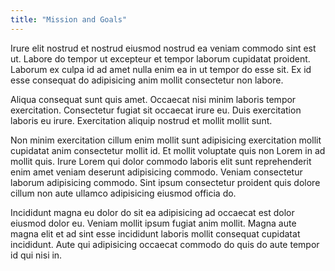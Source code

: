 ```yaml
---
title: "Mission and Goals"
---
```


Irure elit nostrud et nostrud eiusmod nostrud ea veniam commodo sint est ut. Labore do tempor ut excepteur et tempor laborum cupidatat proident. Laborum ex culpa id ad amet nulla enim ea in ut tempor do esse sit. Ex id esse consequat do adipisicing anim mollit consectetur non labore.

Aliqua consequat sunt quis amet. Occaecat nisi minim laboris tempor exercitation. Consectetur fugiat sit occaecat irure eu. Duis exercitation laboris eu irure. Exercitation aliquip nostrud et mollit mollit sunt.

Non minim exercitation cillum enim mollit sunt adipisicing exercitation mollit cupidatat anim consectetur mollit id. Et mollit voluptate quis non Lorem in ad mollit quis. Irure Lorem qui dolor commodo laboris elit sunt reprehenderit enim amet veniam deserunt adipisicing commodo. Veniam consectetur laborum adipisicing commodo. Sint ipsum consectetur proident quis dolore cillum non aute ullamco adipisicing eiusmod officia do.

Incididunt magna eu dolor do sit ea adipisicing ad occaecat est dolor eiusmod dolor eu. Veniam mollit ipsum fugiat anim mollit. Magna aute magna elit et ad sint esse incididunt laboris mollit consequat cupidatat incididunt. Aute qui adipisicing occaecat commodo do quis do aute tempor id qui nisi in.
